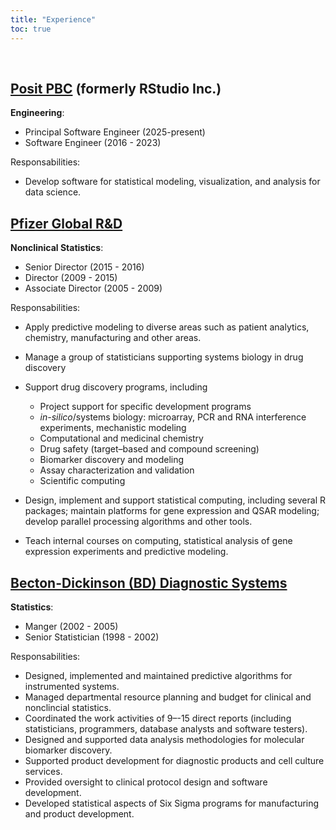 ```yaml
---
title: "Experience"
toc: true
---
```


<br>

## [Posit PBC](https://posit.co/) (formerly RStudio Inc.)

**Engineering**:

- Principal Software Engineer (2025-present)
- Software Engineer (2016 - 2023)

Responsabilities: 

- Develop software for statistical modeling, visualization, and analysis for data science.  

## [Pfizer Global R&D](http://pfizer.com/research/)

**Nonclinical Statistics**: 

- Senior Director (2015 - 2016)
- Director (2009 - 2015)
- Associate Director (2005 - 2009)

Responsabilities: 

- Apply predictive modeling to diverse areas such as patient analytics, chemistry, manufacturing and other areas.        
       
- Manage a group of statisticians supporting systems biology in drug discovery

- Support drug discovery programs, including
  - Project support for specific development programs
  - _in-silico_/systems biology: microarray, PCR and RNA interference experiments, mechanistic modeling
  - Computational and medicinal chemistry
  - Drug safety (target--based and compound screening)
  - Biomarker discovery and modeling
  - Assay characterization and validation
  - Scientific computing

- Design, implement and support statistical computing, including several R packages; maintain platforms for gene expression and QSAR modeling; develop parallel processing algorithms and other tools.

- Teach internal courses on computing, statistical analysis of gene expression experiments and predictive modeling.


## [Becton-Dickinson (BD) Diagnostic Systems](https://moleculardiagnostics.bd.com/)

**Statistics**:

- Manger (2002 - 2005)
- Senior Statistician (1998 - 2002)

Responsabilities: 

- Designed, implemented and maintained predictive algorithms for instrumented systems.          
- Managed departmental resource planning and budget for clinical and nonclincial statistics.  
- Coordinated the work activities of 9–-15 direct reports (including statisticians, programmers, database analysts and software testers).  
- Designed and supported data analysis methodologies for molecular biomarker discovery.  
- Supported product development for diagnostic products and cell culture services. 
- Provided oversight to clinical protocol design and software development.  
- Developed statistical aspects of Six Sigma programs for manufacturing and product development. 
